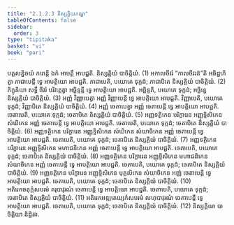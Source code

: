 ```yaml
---
title: "2.1.2.3 និស្សគ្គិយកណ្ឌ"
tableOfContents: false
sidebar:
  order: 3
type: "tipitaka"
basket: "vi"
book: "pari"
---
```



<DynamicBreadcrumb />

<Division number="230" book="pari">

<Paragraph number="864" book="pari">
បត្តសន្និចយំ ករោន្តី ឯកំ អាបត្តឹ អាបជ្ជតិ. និស្សគ្គិយំ បាចិត្តិយំ. (1)
</Paragraph>

<Paragraph number="865" book="pari">
អកាលចីវរំ “កាលចីវរន៑”តិ អធិដ្ឋហិត្វា ភាជាបេន្តី ទ្វេ អាបត្តិយោ អាបជ្ជតិ. ភាជាបេតិ, បយោគេ ទុក្កដំ; ភាជាបិតេ និស្សគ្គិយំ បាចិត្តិយំ. (2)
</Paragraph>

<Paragraph number="866" book="pari">
ភិក្ខុនិយា សទ្ធឹ ចីវរំ បរិវត្តេត្វា អច្ឆិន្ទន្តី ទ្វេ អាបត្តិយោ អាបជ្ជតិ. អច្ឆិន្ទតិ, បយោគេ ទុក្កដំ; អច្ឆិន្នេ និស្សគ្គិយំ បាចិត្តិយំ. (3)
</Paragraph>

<Paragraph number="867" book="pari">
អញ្ញំ វិញ្ញាបេត្វា អញ្ញំ វិញ្ញាបេន្តី ទ្វេ អាបត្តិយោ អាបជ្ជតិ. វិញ្ញាបេតិ, បយោគេ ទុក្កដំ; វិញ្ញាបិតេ និស្សគ្គិយំ បាចិត្តិយំ. (4)
</Paragraph>

<Paragraph number="868" book="pari">
អញ្ញំ ចេតាបេត្វា អញ្ញំ ចេតាបេន្តី ទ្វេ អាបត្តិយោ អាបជ្ជតិ. ចេតាបេតិ, បយោគេ ទុក្កដំ; ចេតាបិតេ និស្សគ្គិយំ បាចិត្តិយំ. (5)
</Paragraph>

<Paragraph number="869" book="pari">
អញ្ញទត្ថិកេន បរិក្ខារេន អញ្ញុទ្ទិសិកេន សំឃិកេន អញ្ញំ ចេតាបេន្តី ទ្វេ អាបត្តិយោ អាបជ្ជតិ. ចេតាបេតិ, បយោគេ ទុក្កដំ; ចេតាបិតេ និស្សគ្គិយំ បាចិត្តិយំ. (6)
</Paragraph>

<Paragraph number="870" book="pari">
អញ្ញទត្ថិកេន បរិក្ខារេន អញ្ញុទ្ទិសិកេន សំឃិកេន សំយាចិកេន អញ្ញំ ចេតាបេន្តី ទ្វេ អាបត្តិយោ អាបជ្ជតិ. ចេតាបេតិ, បយោគេ ទុក្កដំ; ចេតាបិតេ និស្សគ្គិយំ បាចិត្តិយំ. (7)
</Paragraph>

<Paragraph number="871" book="pari">
អញ្ញទត្ថិកេន បរិក្ខារេន អញ្ញុទ្ទិសិកេន មហាជនិកេន អញ្ញំ ចេតាបេន្តី ទ្វេ អាបត្តិយោ អាបជ្ជតិ. ចេតាបេតិ, បយោគេ ទុក្កដំ; ចេតាបិតេ និស្សគ្គិយំ បាចិត្តិយំ. (8)
</Paragraph>

<Paragraph number="872" book="pari">
អញ្ញទត្ថិកេន បរិក្ខារេន អញ្ញុទ្ទិសិកេន មហាជនិកេន សំយាចិកេន អញ្ញំ ចេតាបេន្តី ទ្វេ អាបត្តិយោ អាបជ្ជតិ. ចេតាបេតិ, បយោគេ ទុក្កដំ; ចេតាបិតេ និស្សគ្គិយំ បាចិត្តិយំ. (9)
</Paragraph>

<Paragraph number="873" book="pari">
អញ្ញទត្ថិកេន បរិក្ខារេន អញ្ញុទ្ទិសិកេន បុគ្គលិកេន សំយាចិកេន អញ្ញំ ចេតាបេន្តី ទ្វេ អាបត្តិយោ អាបជ្ជតិ. ចេតាបេតិ, បយោគេ ទុក្កដំ; ចេតាបិតេ និស្សគ្គិយំ បាចិត្តិយំ. (10)
</Paragraph>

<Paragraph number="874" book="pari">
អតិរេកចតុក្កំសបរមំ គរុបាវុរណំ ចេតាបេន្តី ទ្វេ អាបត្តិយោ អាបជ្ជតិ. ចេតាបេតិ, បយោគេ ទុក្កដំ; ចេតាបិតេ និស្សគ្គិយំ បាចិត្តិយំ. (11)
</Paragraph>

<Paragraph number="875" book="pari">
អតិរេកអឌ្ឍតេយ្យកំសបរមំ លហុបាវុរណំ ចេតាបេន្តី ទ្វេ អាបត្តិយោ អាបជ្ជតិ. ចេតាបេតិ, បយោគេ ទុក្កដំ; ចេតាបិតេ និស្សគ្គិយំ បាចិត្តិយំ. (12)

</Paragraph>
</Division>

<Paragraph number="876" type="center" book="pari">
និស្សគ្គិយា បាចិត្តិយា និដ្ឋិតា.
</Paragraph>